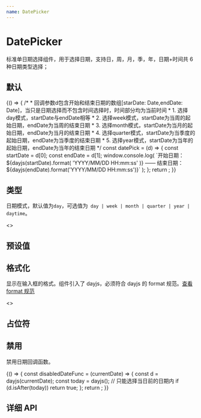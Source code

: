 ```yaml
---
name: DatePicker
---
```



# DatePicker

标准单日期选择组件，用于选择日期，支持日，周，月，季，年，日期+时间共 6 种日期类型选择；

## 默认

<Playground>
  {() => {
    /*
     * 回调参数d包含开始和结束日期的数组[starDate: Date,endDate: Date]，当只是日期选择而不包含时间选择时，时间部分均为当前时间
     * 1. 选择day模式，startDate与endDate相等
     * 2. 选择week模式，startDate为当周的起始日期，endDate为当周的结束日期
     * 3. 选择month模式，startDate为当月的起始日期，endDate为当月的结束日期
     * 4. 选择quarter模式，startDate为当季度的起始日期，endDate为当季度的结束日期
     * 5. 选择year模式，startDate为当年的起始日期，endDate为当年的结束日期
     */
    const datePick = (d) => {
      const startDate = d[0];
      const endDate = d[1];
      window.console.log(
        `开始日期：${dayjs(startDate).format(
          'YYYY/MM/DD HH:mm:ss'
        )} —— 结束日期：${dayjs(endDate).format('YYYY/MM/DD HH:mm:ss')}`
      );
    };
    return <DatePicker onPick={datePick} />;
  }}
</Playground>

## 类型

日期模式，默认值为`day`，可选值为` day | week | month | quarter | year | daytime`。

<Playground>
  <>
    <DatePicker selectionMode="day" />
    <DatePicker selectionMode="week" />
    <DatePicker selectionMode="month" />
    <DatePicker selectionMode="quarter" />
    <DatePicker selectionMode="year" />
    <DatePicker selectionMode="daytime" />
  </>
</Playground>

## 预设值

<Playground>
  <DatePicker defaultDate="2022-2-22" />
</Playground>

## 格式化

显示在输入框的格式。组件引入了 dayjs，必须符合 dayjs 的 format 规范。[查看 format 规范](https://dayjs.gitee.io/docs/zh-CN/display/format)

<Playground>
  <>
    <DatePicker format="YYYY/MM/DD" />
    <DatePicker selectionMode="week" format="YYYY年第w周" />
    <DatePicker selectionMode="quarter" format="YYYY年第Q季度" />
  </>
</Playground>

## 占位符

<Playground>
  <DatePicker placeholder="请请请选择开始日期" />
</Playground>

## 禁用

禁用日期回调函数。

<Playground>
  {() => {
    const disabledDateFunc = (currentDate) => {
      const d = dayjs(currentDate);
      const today = dayjs();
      // 只能选择当日前的日期内
      if (d.isAfter(today)) return true;
    };
    return <DatePicker disabledDateFunc={disabledDateFunc} />;
  }}

</Playground>

## 详细 API

<Props of={DatePicker} />
